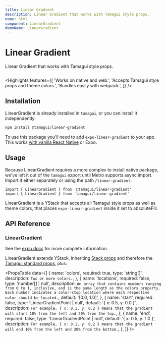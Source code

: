 ```yaml
---
title: Linear Gradient
description: Linear Gradient that works with Tamagui style props.
name: html
component: LinearGradient
demoName: LinearGradient
---
```


# Linear Gradient

<Description>Linear Gradient that works with Tamagui style props.</Description>

<HeroContainer>
  <LinearGradientDemo />
</HeroContainer>

```tsx hero template=LinearGradient

```

<Highlights
  features={[
    'Works on native and web.',
    'Accepts Tamagui style props and theme colors.',
    'Bundles easily with webpack.',
  ]}
/>

## Installation

LinearGradient is already installed in `tamagui`, or you can install it independently:

```bash
npm install @tamagui/linear-gradient
```

To use this package you'll need to add `expo-linear-gradient` to your app. This works [with vanilla React Native](https://github.com/expo/expo/tree/sdk-47/packages/expo-linear-gradient) or Expo.

## Usage

Because LinearGradient requires a more complex to install native package, we've left it out of the `tamagui` export until Metro supports async import. Import it either separately or using the path `/linear-gradient`:

```tsx
import { LinearGradient } from '@tamagui/linear-gradient'
import { LinearGradient } from 'tamagui/linear-gradient'
```

LinearGradient is a YStack that accepts all Tamagui style props as well as theme colors, that places `expo-linear-gradient` inside it set to absoluteFill.

## API Reference

### LinearGradient

See the [expo docs](https://docs.expo.dev/versions/latest/sdk/linear-gradient/) for more complete information.

LinearGradient extends YStack, inheriting [Stack props](/docs/components/stacks) and therefore the [Tamagui standard props](/docs/intro/props), plus:

<PropsTable
  data={[
    {
      name: 'colors',
      required: true,
      type: 'string[]',
      description: `Two or more colors.`,
    },
    {
      name: 'locations',
      required: false,
      type: 'number[] | null',
      description: `An array that contains numbers ranging from 0 to 1, inclusive, and is the same length as the colors property. Each number indicates a color-stop location where each respective color should be located.`,
      default: '[0.0, 1.0]',
    },
    {
      name: 'start',
      required: false,
      type: 'LinearGradientPoint | null',
      default: '{ x: 0.5, y: 0.0 }',
      description: `For example, { x: 0.1, y: 0.2 } means that the gradient will start 10% from the left and 20% from the top.`,
    },
    {
      name: 'end',
      required: false,
      type: 'LinearGradientPoint | null',
      default: '{ x: 0.5, y: 1.0 }',
      description: `For example, { x: 0.1, y: 0.2 } means that the gradient will end 10% from the left and 20% from the bottom.`,
    },
  ]}
/>
